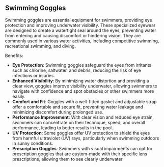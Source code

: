 ## Swimming Goggles

Swimming goggles are essential equipment for swimmers, providing eye protection and improving underwater visibility. These specialized eyewear are designed to create a watertight seal around the eyes, preventing water from entering and causing discomfort or hindering vision. They are commonly used in various water activities, including competitive swimming, recreational swimming, and diving.

Benefits:
- **Eye Protection**: Swimming goggles safeguard the eyes from irritants such as chlorine, saltwater, and debris, reducing the risk of eye infections or injuries.
- **Enhanced Visibility**: By minimizing water distortion and providing a clear view, goggles improve visibility underwater, allowing swimmers to navigate with confidence and spot obstacles or other swimmers more easily.
- **Comfort and Fit**: Goggles with a well-fitted gasket and adjustable strap offer a comfortable and secure fit, preventing water leakage and minimizing discomfort during prolonged use.
- **Performance Improvement**: With clear vision and reduced eye strain, swimmers can concentrate on their technique, speed, and overall performance, leading to better results in the pool.
- **UV Protection**: Some goggles offer UV protection to shield the eyes from harmful ultraviolet (UV) rays, particularly when swimming outdoors in sunny conditions.
- **Prescription Goggles**: Swimmers with visual impairments can opt for prescription goggles that are custom-made with their specific lens prescriptions, allowing them to see clearly underwater

